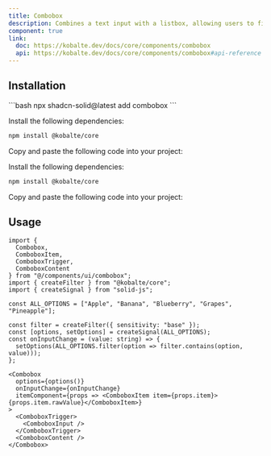 ```yaml
---
title: Combobox
description: Combines a text input with a listbox, allowing users to filter a list of options to items matching a query.
component: true
link:
  doc: https://kobalte.dev/docs/core/components/combobox
  api: https://kobalte.dev/docs/core/components/combobox#api-reference
---
```



<ComponentPreview name="combobox-demo" client:only="solid-js" />

## Installation

<ComponentInstallation client:only="solid-js">

<Fragment slot="cli">
```bash
npx shadcn-solid@latest add combobox
```
</Fragment>

<Step slot="tw">

<StepItem>Install the following dependencies:</StepItem>
```bash
npm install @kobalte/core
```

<StepItem>Copy and paste the following code into your project:</StepItem>
<ComponentSource name="combobox" client:only="solid-js" />

</Step>

<Step slot="uno">

<StepItem>Install the following dependencies:</StepItem>
```bash
npm install @kobalte/core
```

<StepItem>Copy and paste the following code into your project:</StepItem>
<ComponentSource name="combobox" client:only="solid-js" />

</Step>

</ComponentInstallation>

## Usage

```tsx
import {
  Combobox,
  ComboboxItem,
  ComboboxTrigger,
  ComboboxContent
} from "@/components/ui/combobox";
import { createFilter } from "@kobalte/core";
import { createSignal } from "solid-js";
```

```tsx
const ALL_OPTIONS = ["Apple", "Banana", "Blueberry", "Grapes", "Pineapple"];

const filter = createFilter({ sensitivity: "base" });
const [options, setOptions] = createSignal(ALL_OPTIONS);
const onInputChange = (value: string) => {
  setOptions(ALL_OPTIONS.filter(option => filter.contains(option, value)));
};
```

```tsx
<Combobox
  options={options()}
  onInputChange={onInputChange}
  itemComponent={props => <ComboboxItem item={props.item}>{props.item.rawValue}</ComboboxItem>}
>
  <ComboboxTrigger>
    <ComboboxInput />
  </ComboboxTrigger>
  <ComboboxContent />
</Combobox>
```
